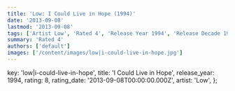 ```yaml
---
title: 'Low: I Could Live in Hope (1994)'
date: '2013-09-08'
lastmod: '2013-09-08'
tags: ['Artist Low', 'Rated 4', 'Release Year 1994', 'Release Decade 1990']
summary: 'Rated 4'
authors: ['default']
images: ['/content/images/low|i-could-live-in-hope.jpg']
---
```


  key: 'low|i-could-live-in-hope',
  title: 'I Could Live in Hope',
  release_year: 1994,
  rating: 8,
  rating_date: '2013-09-08T00:00:00.000Z',
  artist: 'Low',
};

<MusicRating data={data} />
